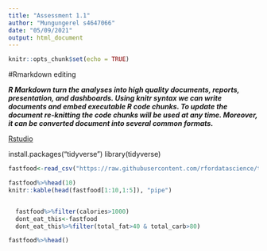 ```yaml
---
title: "Assessment 1.1"
author: "Mungungerel s4647066"
date: "05/09/2021"
output: html_document
---
```


```r
knitr::opts_chunk$set(echo = TRUE)
```

#Rmarkdown editing

**_R Markdown turn the analyses into high quality documents, reports, presentation, and dashboards. Using knitr syntax we can write documents and embed executable R code chunks. To update the document re-knitting the code chunks will be used at any time. Moreover, it can be converted document into several common formats._**


[Rstudio](https://rmarkdown.rstudio.com/lesson-8.html)

install.packages("tidyverse")
library(tidyverse)

```r
fastfood<-read_csv("https://raw.githubusercontent.com/rfordatascience/tidytuesday/master/data/2018/2018-09-04/fastfood_calories.csv")

fastfood%>%head(10)
knitr::kable(head(fastfood[1:10,1:5]), "pipe")


  fastfood%>%filter(calories>1000)
  dont_eat_this<-fastfood
  dont_eat_this%>%filter(total_fat>40 & total_carb>80)
```


```r
fastfood%>%head()
```


